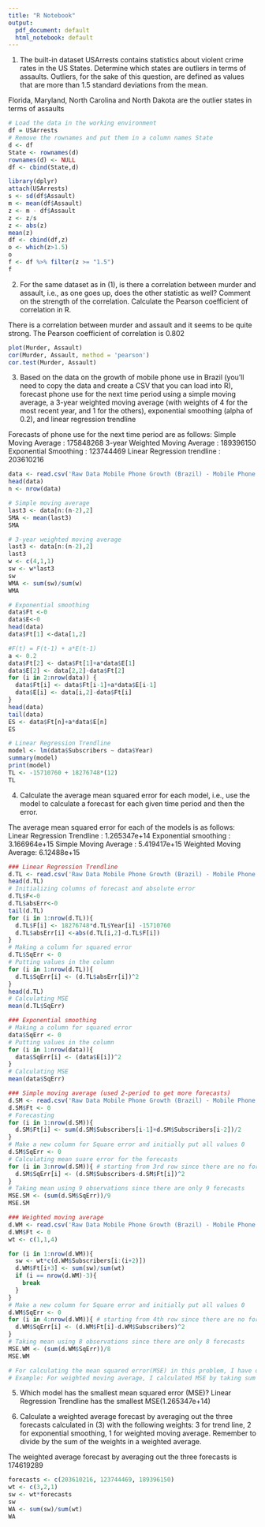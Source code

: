 ```yaml
---
title: "R Notebook"
output:
  pdf_document: default
  html_notebook: default
---
```


1. The built-in dataset USArrests contains statistics about violent crime rates in the US States. Determine which states are outliers in terms of assaults. Outliers, for the sake of this question, are defined as values that are more than 1.5 standard deviations from the mean.

Florida, Maryland, North Carolina and North Dakota are the outlier states in terms of assaults
```r
# Load the data in the working environment
df = USArrests
# Remove the rownames and put them in a column names State
d <- df
State <- rownames(d)
rownames(d) <- NULL
df <- cbind(State,d)

library(dplyr)
attach(USArrests)
s <- sd(df$Assault)
m <- mean(df$Assault)
z <- m - df$Assault
z <- z/s
z <- abs(z)
mean(z)
df <- cbind(df,z)
o <- which(z>1.5)
o
f <- df %>% filter(z >= "1.5")
f
```

2. For the same dataset as in (1), is there a correlation between murder and assault, i.e., as one goes up, does the other statistic as well? Comment on the strength of the correlation. Calculate the Pearson coefficient of correlation in R.

There is a correlation between murder and assault and it seems to be quite strong.
The Pearson coefficient of correlation is 0.802
```r
plot(Murder, Assault)
cor(Murder, Assault, method = 'pearson')
cor.test(Murder, Assault)
```

3. Based on the data on the growth of mobile phone use in Brazil (you'll need to copy the data and create a CSV that you can load into R), forecast phone use for the next time period using a simple moving average, a 3-year weighted moving average (with weights of 4 for the most recent year, and 1 for the others), exponential smoothing (alpha of 0.2), and linear regression trendline

Forecasts of phone use for the next time period are as follows:
Simple Moving Average :          175848268
3-year Weighted Moving Average : 189396150
Exponential Smoothing :          123744469
Linear Regression trendline :    203610216
```r
data <- read.csv('Raw Data Mobile Phone Growth (Brazil) - Mobile Phone Subscriptions.csv')
head(data)
n <- nrow(data)

# Simple moving average
last3 <- data[n:(n-2),2]
SMA <- mean(last3)
SMA

# 3-year weighted moving average
last3 <- data[n:(n-2),2]
last3
w <- c(4,1,1)
sw <- w*last3
sw
WMA <- sum(sw)/sum(w)
WMA

# Exponential smoothing
data$Ft <-0
data$E<-0
head(data)
data$Ft[1] <-data[1,2]

#F(t) = F(t-1) + a*E(t-1)
a <- 0.2
data$Ft[2] <- data$Ft[1]+a*data$E[1]
data$E[2] <- data[2,2]-data$Ft[2]
for (i in 2:nrow(data)) {
  data$Ft[i] <- data$Ft[i-1]+a*data$E[i-1]
  data$E[i] <- data[i,2]-data$Ft[i]
}
head(data)
tail(data)
ES <- data$Ft[n]+a*data$E[n]
ES

# Linear Regression Trendline
model <- lm(data$Subscribers ~ data$Year)
summary(model)
print(model)
TL <- -15710760 + 18276748*(12)
TL

```

4. Calculate the average mean squared error for each model, i.e., use the model to calculate a forecast for each given time period and then the error.

The average mean squared error for each of the models is as follows:
Linear Regression Trendline : 1.265347e+14
Exponential smoothing :       3.166964e+15
Simple Moving Average :       5.419417e+15
Weighted Moving Average:      6.12488e+15
```r
### Linear Regression Trendline
d.TL <- read.csv('Raw Data Mobile Phone Growth (Brazil) - Mobile Phone Subscriptions.csv')
head(d.TL)
# Initializing columns of forecast and absolute error
d.TL$F<-0
d.TL$absErr<-0
tail(d.TL)
for (i in 1:nrow(d.TL)){
  d.TL$F[i] <- 18276748*d.TL$Year[i] -15710760
  d.TL$absErr[i] <-abs(d.TL[i,2]-d.TL$F[i])
}
# Making a column for squared error
d.TL$SqErr <- 0
# Putting values in the column
for (i in 1:nrow(d.TL)){
  d.TL$SqErr[i] <- (d.TL$absErr[i])^2
}
head(d.TL)
# Calculating MSE
mean(d.TL$SqErr)

### Exponential smoothing
# Making a column for squared error
data$SqErr <- 0
# Putting values in the column
for (i in 1:nrow(data)){
  data$SqErr[i] <- (data$E[i])^2
}
# Calculating MSE
mean(data$SqErr)

### Simple moving average (used 2-period to get more forecasts)
d.SM <- read.csv('Raw Data Mobile Phone Growth (Brazil) - Mobile Phone Subscriptions.csv')
d.SM$Ft <- 0
# Forecasting
for (i in 1:nrow(d.SM)){
  d.SM$Ft[i] <- sum(d.SM$Subscribers[i-1]+d.SM$Subscribers[i-2])/2
}
# Make a new column for Square error and initially put all values 0
d.SM$SqErr <- 0
# Calculating mean suare error for the forecasts
for (i in 3:nrow(d.SM)){ # starting from 3rd row since there are no forecasts for the first 2 rows
  d.SM$SqErr[i] <- (d.SM$Subscribers-d.SM$Ft[i])^2
}
# Taking mean using 9 observations since there are only 9 forecasts
MSE.SM <- (sum(d.SM$SqErr))/9
MSE.SM

### Weighted moving average
d.WM <- read.csv('Raw Data Mobile Phone Growth (Brazil) - Mobile Phone Subscriptions.csv')
d.WM$Ft <- 0
wt <- c(1,1,4)

for (i in 1:nrow(d.WM)){
  sw <- wt*c(d.WM$Subscribers[i:(i+2)])
  d.WM$Ft[i+3] <- sum(sw)/sum(wt)
  if (i == nrow(d.WM)-3){
    break
  }
}
# Make a new column for Square error and initially put all values 0
d.WM$SqErr <- 0
for (i in 4:nrow(d.WM)){ # starting from 4th row since there are no forecasts for the first 3 rows
  d.WM$SqErr[i] <- (d.WM$Ft[i]-d.WM$Subscribers)^2
}
# Taking mean using 8 observations since there are only 8 forecasts
MSE.WM <- (sum(d.WM$SqErr))/8
MSE.WM

# For calculating the mean squared error(MSE) in this problem, I have only taken in account the years which have a forecast associated with them since professor told us to ignore cases where we could not apply the model.
# Example: For weighted moving average, I calculated MSE by taking sum of the column containing Squared Error and then divided by 8(number of forecasts and hence number of squared errors) instead of taking mean(which would divide it by 11). I have done the same with simple moving average
```

5. Which model has the smallest mean squared error (MSE)?
Linear Regression Trendline has the smallest MSE(1.265347e+14)

6. Calculate a weighted average forecast by averaging out the three forecasts calculated in (3) with the following weights: 3 for trend line, 2 for exponential smoothing, 1 for weighted moving average. Remember to divide by the sum of the weights in a weighted average.

The weighted average forecast by averaging out the three forecasts is 174619289
```r
forecasts <- c(203610216, 123744469, 189396150)
wt <- c(3,2,1)
sw <- wt*forecasts
sw
WA <- sum(sw)/sum(wt)
WA
```


